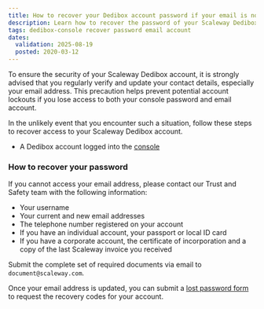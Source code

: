 ```yaml
---
title: How to recover your Dedibox account password if your email is no longer valid
description: Learn how to recover the password of your Scaleway Dedibox account if your email address is no longer valid.
tags: dedibox-console recover password email account
dates:
  validation: 2025-08-19
  posted: 2020-03-12
---
```



To ensure the security of your Scaleway Dedibox account, it is strongly advised that you regularly verify and update your contact details, especially your email address.
This precaution helps prevent potential account lockouts if you lose access to both your console password and email account.

In the unlikely event that you encounter such a situation, follow these steps to recover access to your Scaleway Dedibox account.

<Requirements />

- A Dedibox account logged into the [console](https://console.online.net)

### How to recover your password

If you cannot access your email address, please contact our Trust and Safety team with the following information:
- Your username
- Your current and new email addresses
- The telephone number registered on your account
- If you have an individual account, your passport or local ID card
- If you have a corporate account, the certificate of incorporation and a copy of the last Scaleway invoice you received

Submit the complete set of required documents via email to `document@scaleway.com`.

Once your email address is updated, you can submit a [lost password form](https://console.online.net/en/user/recovery) to request the recovery codes for your account.
